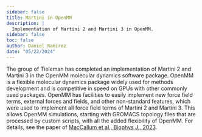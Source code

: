 ```yaml
---
sideber: false
title: Martini in OpenMM
description: |
  Implementation of Martini 2 and Martini 3 in OpenMM.
sidebar: false
toc: false
author: Daniel Ramirez
date: "05/22/2024"
---
```


The group of Tieleman has completed an implementation of Martini 2 and Martini 3 in the OpenMM molecular dynamics software package. OpenMM is a flexible molecular dynamics package widely used for methods development and is competitive in speed on GPUs with other commonly used packages. OpenMM has facilities to easily implement new force field terms, external forces and fields, and other non-standard features, which were used to implement all force field terms of Martini 2 and Martini 3. This allows OpenMM simulations, starting with GROMACS topology files that are processed by custom scripts, with all the added flexibility of OpenMM. For details, see the paper of [MacCallum et al., Biophys J., 2023](https://doi.org/10.1016/j.bpj.2023.04.007).

